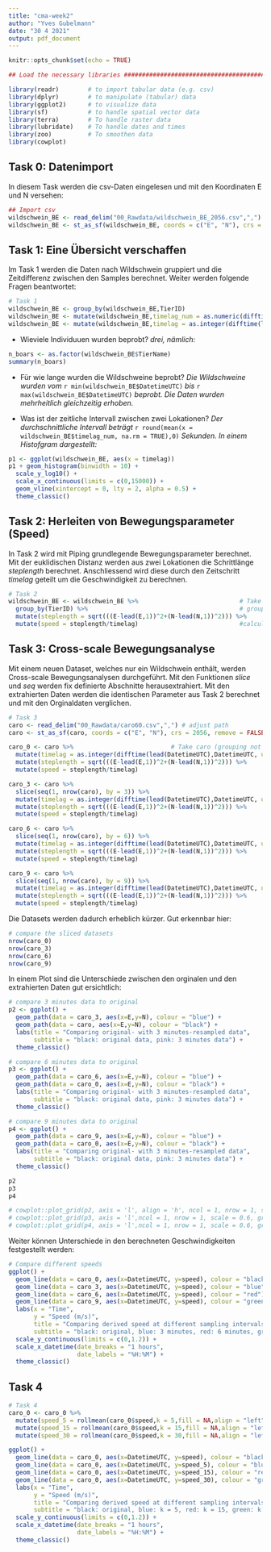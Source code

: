 ```yaml
---
title: "cma-week2"
author: "Yves Gubelmann"
date: "30 4 2021"
output: pdf_document
---
```


```r
knitr::opts_chunk$set(echo = TRUE)

## Load the necessary libraries ################################################

library(readr)        # to import tabular data (e.g. csv)
library(dplyr)        # to manipulate (tabular) data
library(ggplot2)      # to visualize data
library(sf)           # to handle spatial vector data
library(terra)        # To handle raster data
library(lubridate)    # To handle dates and times
library(zoo)          # To smoothen data
library(cowplot)
```

## Task 0: Datenimport

In diesem Task werden die csv-Daten eingelesen und mit den Koordinaten E und N versehen:

```r
## Import csv
wildschwein_BE <- read_delim("00_Rawdata/wildschwein_BE_2056.csv",",") # adjust path
wildschwein_BE <- st_as_sf(wildschwein_BE, coords = c("E", "N"), crs = 2056, remove = FALSE)
```

## Task 1: Eine Übersicht verschaffen
Im Task 1 werden die Daten nach Wildschwein gruppiert und die Zeitdifferenz zwischen den Samples berechnet. Weiter werden folgende Fragen beantwortet:

```r
# Task 1
wildschwein_BE <- group_by(wildschwein_BE,TierID)
wildschwein_BE <- mutate(wildschwein_BE,timelag_num = as.numeric(difftime(lead(DatetimeUTC),DatetimeUTC, units = "secs")))
wildschwein_BE <- mutate(wildschwein_BE,timelag = as.integer(difftime(lead(DatetimeUTC),DatetimeUTC, units = "secs")))
```
* Wieviele Individuuen wurden beprobt? *drei, nämlich:*

```r
n_boars <- as.factor(wildschwein_BE$TierName)
summary(n_boars)
```

* Für wie lange wurden die Wildschweine beprobt? *Die Wildschweine wurden vom* `r min(wildschwein_BE$DatetimeUTC)` *bis * `r max(wildschwein_BE$DatetimeUTC)` *beprobt. Die Daten wurden mehrheitlich gleichzeitig erhoben.*

* Was ist der zeitliche Intervall zwischen zwei Lokationen? *Der durchschnittliche Intervall beträgt *`r round(mean(x = wildschwein_BE$timelag_num, na.rm = TRUE),0)` *Sekunden. In einem Histofgram dargestellt:*

```r
p1 <- ggplot(wildschwein_BE, aes(x = timelag))
p1 + geom_histogram(binwidth = 10) + 
  scale_y_log10() +
  scale_x_continuous(limits = c(0,15000)) + 
  geom_vline(xintercept = 0, lty = 2, alpha = 0.5) +
  theme_classic()
```

## Task 2: Herleiten von Bewegungsparameter (Speed)

In Task 2 wird mit Piping grundlegende Bewegungsparameter berechnet. Mit der euklidischen Distanz werden aus zwei Lokationen die Schrittlänge *steplength* berechnet. Anschliessend wird diese durch den Zeitschritt *timelag* geteilt um die Geschwindigkeit zu berechnen. 

```r
# Task 2     
wildschwein_BE <- wildschwein_BE %>%                            # Take a boar..
  group_by(TierID) %>%                                          # group it
  mutate(steplength = sqrt(((E-lead(E,1))^2+(N-lead(N,1))^2))) %>% 
  mutate(speed = steplength/timelag)                            #calculate speed
```

## Task 3: Cross-scale Bewegungsanalyse
Mit einem neuen Dataset, welches nur ein Wildschwein enthält, werden Cross-scale Bewegungsanalysen durchgeführt. Mit den Funktionen *slice* und *seq* werden fix definierte Abschnitte herausextrahiert. Mit den extrahierten Daten werden die identischen Parameter aus Task 2 berechnet und mit den Orginaldaten verglichen.

```r
# Task 3
caro <- read_delim("00_Rawdata/caro60.csv",",") # adjust path
caro <- st_as_sf(caro, coords = c("E", "N"), crs = 2056, remove = FALSE)

caro_0 <- caro %>%                           # Take caro (grouping not needed)
  mutate(timelag = as.integer(difftime(lead(DatetimeUTC),DatetimeUTC, units = "secs"))) %>% 
  mutate(steplength = sqrt(((E-lead(E,1))^2+(N-lead(N,1))^2))) %>% 
  mutate(speed = steplength/timelag)

caro_3 <- caro %>% 
  slice(seq(1, nrow(caro), by = 3)) %>% 
  mutate(timelag = as.integer(difftime(lead(DatetimeUTC),DatetimeUTC, units = "secs"))) %>% 
  mutate(steplength = sqrt(((E-lead(E,1))^2+(N-lead(N,1))^2))) %>% 
  mutate(speed = steplength/timelag)

caro_6 <- caro %>% 
  slice(seq(1, nrow(caro), by = 6)) %>% 
  mutate(timelag = as.integer(difftime(lead(DatetimeUTC),DatetimeUTC, units = "secs"))) %>% 
  mutate(steplength = sqrt(((E-lead(E,1))^2+(N-lead(N,1))^2))) %>% 
  mutate(speed = steplength/timelag)

caro_9 <- caro %>% 
  slice(seq(1, nrow(caro), by = 9)) %>% 
  mutate(timelag = as.integer(difftime(lead(DatetimeUTC),DatetimeUTC, units = "secs"))) %>% 
  mutate(steplength = sqrt(((E-lead(E,1))^2+(N-lead(N,1))^2))) %>% 
  mutate(speed = steplength/timelag)
```

Die Datasets werden dadurch erheblich kürzer. Gut erkennbar hier: 

```r
# compare the sliced datasets
nrow(caro_0)
nrow(caro_3)
nrow(caro_6)
nrow(caro_9)
```

In einem Plot sind die Unterschiede zwischen den orginalen und den extrahierten Daten gut ersichtlich:

```r
# compare 3 minutes data to original
p2 <- ggplot() +
  geom_path(data = caro_3, aes(x=E,y=N), colour = "blue") +
  geom_path(data = caro, aes(x=E,y=N), colour = "black") +
  labs(title = "Comparing original- with 3 minutes-resampled data", 
       subtitle = "black: original data, pink: 3 minutes data") + 
  theme_classic()

# compare 6 minutes data to original
p3 <- ggplot() +
  geom_path(data = caro_6, aes(x=E,y=N), colour = "blue") +
  geom_path(data = caro_0, aes(x=E,y=N), colour = "black") +
  labs(title = "Comparing original- with 3 minutes-resampled data", 
       subtitle = "black: original data, pink: 3 minutes data") + 
  theme_classic()

# compare 9 minutes data to original
p4 <- ggplot() +
  geom_path(data = caro_9, aes(x=E,y=N), colour = "blue") +
  geom_path(data = caro_0, aes(x=E,y=N), colour = "black") +
  labs(title = "Comparing original- with 3 minutes-resampled data", 
       subtitle = "black: original data, pink: 3 minutes data") + 
  theme_classic()
```


```r
p2
p3
p4

# cowplot::plot_grid(p2, axis = 'l', align = 'h', ncol = 1, nrow = 1, scale = 0.6, greedy = FALSE)
# cowplot::plot_grid(p3, axis = 'l',ncol = 1, nrow = 1, scale = 0.6, greedy = FALSE)
# cowplot::plot_grid(p4, axis = 'l',ncol = 1, nrow = 1, scale = 0.6, greedy = FALSE)
```

Weiter können Unterschiede in den berechneten Geschwindigkeiten festgestellt werden:

```r
# Compare different speeds
ggplot() +
  geom_line(data = caro_0, aes(x=DatetimeUTC, y=speed), colour = "black") +
  geom_line(data = caro_3, aes(x=DatetimeUTC, y=speed), colour = "blue") +
  geom_line(data = caro_6, aes(x=DatetimeUTC, y=speed), colour = "red") +
  geom_line(data = caro_9, aes(x=DatetimeUTC, y=speed), colour = "green") +
  labs(x = "Time",
       y = "Speed (m/s)", 
       title = "Comparing derived speed at different sampling intervals",
       subtitle = "black: original, blue: 3 minutes, red: 6 minutes, green: 9 minutes") +    
  scale_y_continuous(limits = c(0,1.2)) +
  scale_x_datetime(date_breaks = "1 hours", 
                   date_labels = "%H:%M") +
  theme_classic()
```

## Task 4

```r
# Task 4
caro_0 <- caro_0 %>% 
  mutate(speed_5 = rollmean(caro_0$speed,k = 5,fill = NA,align = "left")) %>% 
  mutate(speed_15 = rollmean(caro_0$speed,k = 15,fill = NA,align = "left")) %>% 
  mutate(speed_30 = rollmean(caro_0$speed,k = 30,fill = NA,align = "left"))

ggplot() +
  geom_line(data = caro_0, aes(x=DatetimeUTC, y=speed), colour = "black") +
  geom_line(data = caro_0, aes(x=DatetimeUTC, y=speed_5), colour = "blue") +
  geom_line(data = caro_0, aes(x=DatetimeUTC, y=speed_15), colour = "red") +
  geom_line(data = caro_0, aes(x=DatetimeUTC, y=speed_30), colour = "green") +
  labs(x = "Time",
       y = "Speed (m/s)", 
       title = "Comparing derived speed at different sampling intervals",
       subtitle = "black: original, blue: k = 5, red: k = 15, green: k = 30") +    
  scale_y_continuous(limits = c(0,1.2)) +
  scale_x_datetime(date_breaks = "1 hours", 
                   date_labels = "%H:%M") +
  theme_classic()

```

